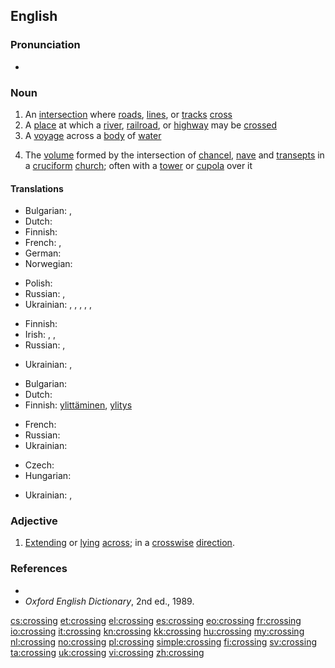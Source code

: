 {{wikipedia|dab=crossing}}
==English==

===Pronunciation===
* {{audio|en-us-crossing.ogg|Audio (US)}}

===Noun===
{{en-noun}}

# An [[intersection]] where [[road]]s, [[line]]s, or [[track]]s [[cross]]
# A [[place]] at which a [[river]], [[railroad]], or [[highway]] may be [[crossed]]
# A [[voyage]] across a [[body]] of [[water]]
# {{architecture}} The [[volume]] formed by the intersection of [[chancel]], [[nave]] and [[transept]]s in a [[cruciform]] [[church]]; often with a [[tower]] or [[cupola]] over it

====Translations====
{{trans-top|intersection where roads, lines, or tracks cross}}
* Bulgarian: {{t|bg|пресичане|n}},  {{t|bg|пресечка|f}}
* Dutch: {{t+|nl|kruising|f}}
* Finnish: {{t-|fi|risteys}}
* French: {{t+|fr|carrefour}}, {{t+|fr|croisement}}
* German: {{t|de|Kreuzung|f}}
* Norwegian: {{t|no|kryss|n}}
{{trans-mid}}
* Polish: {{t+|pl|skrzyżowanie|n}}
* Russian: {{t|ru|перекрёсток|m|tr=perekrjóstok|sc=Cyrl}}, {{t|ru|пересечение|n|tr=peresečénije|sc=Cyrl}}
* Ukrainian: {{t|uk|перехрестя|n|sc=Cyrl}}, {{t|uk|перетин|m|sc=Cyrl}}, {{t|uk|перехрещення|n|sc=Cyrl}}, {{t|uk|схрещення|n|sc=Cyrl}}, {{t|uk|роздоріжжя|n|sc=Cyrl}}, {{t|uk|перехрещування|n|sc=Cyrl}}
{{trans-bottom}}

{{trans-top|place at which a river, railroad, or highway may be crossed}}
* Finnish: {{t|fi|ylikulkupaikka}}
* Irish: {{t|ga|trasbhealach|m}}, {{t|ga|trasrian|m}}, {{t|ga|crosaire|m}}
* Russian: {{t|ru|переезд|m|tr=perejézd|sc=Cyrl}}, {{qualifier|river}} {{t|ru|переправа|f|tr=perepráva|sc=Cyrl}}
{{trans-mid}}
* Ukrainian: {{t|uk|переїзд|sc=Cyrl}}, {{t|uk|перехід|m|tr=perekhid|sc=Cyrl}}
{{trans-bottom}}

{{trans-top|voyage across a body of water}}
* Bulgarian: {{t|bg|пресичане|n}}
* Dutch: {{t-|nl|oversteek|m}}
* Finnish: [[ylittäminen]], [[ylitys]]
{{trans-mid}}
* French: {{t+|fr|traversée}}
* Russian: {{t|ru|переправа|f|tr=perepráva|sc=Cyrl}}
* Ukrainian: {{t|uk|переправа|f|tr=perepráva|sc=Cyrl}}
{{trans-bottom}}

{{trans-top|volume formed by the intersection of chancel, nave and transepts in a cruciform church}}
* Czech: {{t-|cs|křížení|n}}
* Hungarian: {{t|hu|négyezet}}
{{trans-mid}}
* Ukrainian: {{t|uk|хрест|m|tr=khrest|sc=Cyrl}}, {{t|uk|перехрещення|n|tr=perekhreshennia|sc=Cyrl}}
{{trans-bottom}}

===Adjective===
{{en-adj|-}}

# {{rare}} [[extend|Extending]] or [[lying]] [[across]]; in a [[crosswise]] [[direction]].

===References===
* {{R:Dictionary.com|crossing}}
* ''Oxford English Dictionary'', 2nd ed., 1989.

[[cs:crossing]]
[[et:crossing]]
[[el:crossing]]
[[es:crossing]]
[[eo:crossing]]
[[fr:crossing]]
[[io:crossing]]
[[it:crossing]]
[[kn:crossing]]
[[kk:crossing]]
[[hu:crossing]]
[[my:crossing]]
[[nl:crossing]]
[[no:crossing]]
[[pl:crossing]]
[[simple:crossing]]
[[fi:crossing]]
[[sv:crossing]]
[[ta:crossing]]
[[uk:crossing]]
[[vi:crossing]]
[[zh:crossing]]